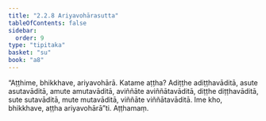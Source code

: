 ```yaml
---
title: "2.2.8 Ariyavohārasutta"
tableOfContents: false
sidebar:
  order: 9
type: "tipitaka"
basket: "su"
book: "a8"
---
```



<DynamicBreadcrumb />

<Division number="68" book="a8" bookNo="17" page="127">

<Paragraph number="683" book="a8">
“Aṭṭhime, bhikkhave, ariyavohārā. Katame aṭṭha? Adiṭṭhe adiṭṭhavāditā, asute asutavāditā, amute amutavāditā, aviññāte aviññātavāditā, diṭṭhe diṭṭhavāditā, sute sutavāditā, mute mutavāditā, viññāte viññātavāditā. Ime kho, bhikkhave, aṭṭha ariyavohārā”ti.

</Paragraph>
</Division>

<Paragraph number="684" type="center" book="a8">
Aṭṭhamaṃ.
</Paragraph>